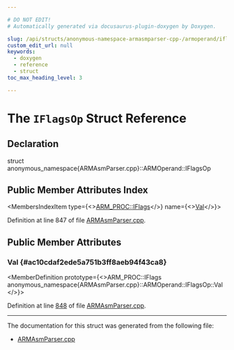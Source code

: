 ```yaml
---

# DO NOT EDIT!
# Automatically generated via docusaurus-plugin-doxygen by Doxygen.

slug: /api/structs/anonymous-namespace-armasmparser-cpp-/armoperand/iflagsop
custom_edit_url: null
keywords:
  - doxygen
  - reference
  - struct
toc_max_heading_level: 3

---
```





# The `IFlagsOp` Struct Reference

<DoxygenPage pluginConfig={pluginConfig}>



## Declaration

<CodeBlock>struct anonymous_namespace{ARMAsmParser.cpp}::ARMOperand::IFlagsOp</CodeBlock>

## Public Member Attributes Index

<MembersIndex>

<MembersIndexItem
  type={<><a href="/docs/api/namespaces/llvm/arm-proc/#aac31dd660a6f18140efdd62b351cb11b">ARM&#95;PROC::IFlags</a></>}
  name={<><a href="#ac10cdaf2ede5a751b3ff8aeb94f43ca8">Val</a></>}>
</MembersIndexItem>

</MembersIndex>


Definition at line 847 of file <a href="/docs/api/files/lib/lib/target/lib/target/arm/lib/target/arm/asmparser/armasmparser-cpp">ARMAsmParser.cpp</a>.

<SectionDefinition>

## Public Member Attributes

### Val {#ac10cdaf2ede5a751b3ff8aeb94f43ca8}

<MemberDefinition
  prototype={<>ARM&#95;PROC::IFlags anonymous&#95;namespace&#123;ARMAsmParser.cpp&#125;::ARMOperand::IFlagsOp::Val</>}>

Definition at line <a href="/docs/api/files/lib/lib/target/lib/target/arm/lib/target/arm/asmparser/armasmparser-cpp/#l00848">848</a> of file <a href="/docs/api/files/lib/lib/target/lib/target/arm/lib/target/arm/asmparser/armasmparser-cpp">ARMAsmParser.cpp</a>.
</MemberDefinition>

</SectionDefinition>

<hr/>

The documentation for this struct was generated from the following file:

<ul>
<li><a href="/docs/api/files/lib/lib/target/lib/target/arm/lib/target/arm/asmparser/armasmparser-cpp">ARMAsmParser.cpp</a></li>
</ul>

</DoxygenPage>
